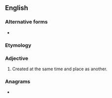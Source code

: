{{also|co-genetic}}
==English==

===Alternative forms===
* {{l|en|co-genetic}}

===Etymology===
{{prefix|en|co|genetic}}

===Adjective===
{{en-adj|-}}

# Created at the same time and place as another.

===Anagrams===
* {{anagrams|en|ectogenic}}